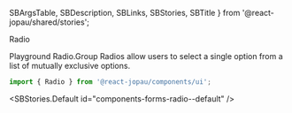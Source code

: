  SBArgsTable,
  SBDescription,
  SBLinks,
  SBStories,
  SBTitle
} from '@react-jopau/shared/stories';

<SBTitle>Radio</SBTitle>

<SBLinks>
  <SBLinks.Item href="components-forms-radio--default">Playground</SBLinks.Item>
  <SBLinks.Item href="components-forms-radio--group-docs">Radio.Group</SBLinks.Item>
</SBLinks>

<SBDescription>
  Radios allow users to select a single option from a list of mutually exclusive options.
</SBDescription>

```jsx dark
import { Radio } from '@react-jopau/components/ui';
```

<SBStories.Default id="components-forms-radio--default" />

<SBArgsTable component={Radio} />

<SBStories>
  <SBStories.Item label="Sizes" id="components-forms-radio--sizes" />
  <SBStories.Item label="Color" id="components-forms-radio--color" />
  <SBStories.Item label="Status" id="components-forms-radio--status" />
  <SBStories.Item label="Description" id="components-forms-radio--description" />
  <SBStories.Item label="Disabled" id="components-forms-radio--disabled" />
  <SBStories.Item label="Squared" id="components-forms-radio--squared" />
</SBStories>
